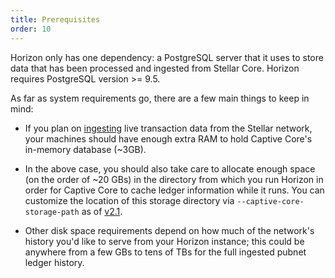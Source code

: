 ```yaml
---
title: Prerequisites
order: 10
---
```


Horizon only has one dependency: a PostgreSQL server that it uses to store data that has been processed and ingested from Stellar Core. Horizon requires PostgreSQL version >= 9.5.

As far as system requirements go, there are a few main things to keep in mind:

- If you plan on [ingesting](./running.mdx#ingesting-transactions) live transaction data from the Stellar network, your machines should have enough extra RAM to hold Captive Core's in-memory database (~3GB).

- In the above case, you should also take care to allocate enough space (on the order of ~20 GBs) in the directory from which you run Horizon in order for Captive Core to cache ledger information while it runs. You can customize the location of this storage directory via `--captive-core-storage-path` as of [v2.1](https://github.com/stellar/go/releases/tag/horizon-v2.1.0).

- Other disk space requirements depend on how much of the network's history you'd like to serve from your Horizon instance; this could be anywhere from a few GBs to tens of TBs for the full ingested pubnet ledger history.
